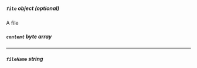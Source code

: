 


##### `file` _object (optional)_
A file
<Collapsible openLabel={Labels.showProperties} closeLabel={Labels.hideProperties}>


  ##### `content` _byte array_
  ---


  ##### `fileName` _string_


</Collapsible>



